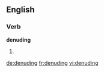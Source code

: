 
==English==

===Verb===
'''denuding'''

# {{present participle of|[[denude]]}}

[[de:denuding]]
[[fr:denuding]]
[[vi:denuding]]